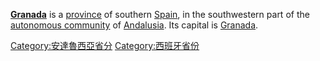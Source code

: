 {{Cat main}}
'''[[格拉納達省|Granada]]''' is a [[西班牙省份|province]] of southern [[西班牙|Spain]], in the southwestern part of the [[西班牙行政區劃|autonomous community]] of [[安達魯西亞|Andalusia]]. Its capital is [[格拉纳达|Granada]].
{{Commons cat|Province of Granada}}
{{DEFAULTSORT:Granada Province}}
[[Category:安達魯西亞省分|Category:安達魯西亞省分]]
[[Category:西班牙省份|Category:西班牙省份]]